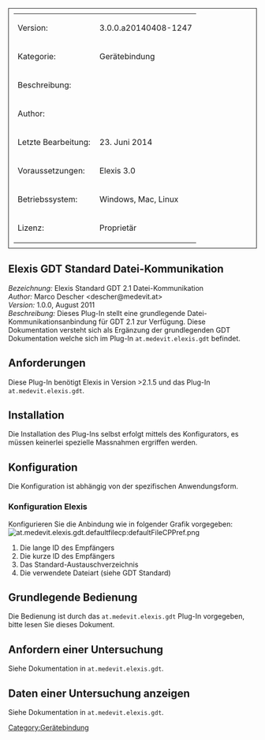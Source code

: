 [[Category:Gerätebindung]]
<table style="width:100%; border: 1px solid; padding: 10px">
	
	<tr>
		<td>Version:</td>
		<td>3.0.0.a20140408-1247</td>
	</tr>
	<tr>
		<td style="width:150px;">Kategorie:</td>
		<td>Gerätebindung</td>
	</tr>
	<tr>
		<td>Beschreibung:</td>
		<td></td>
	</tr>
	<tr>
		<td>Author:</td>
		<td></td>
	</tr>
	<tr>
		<td>Letzte Bearbeitung:</td>
		<td>23. Juni 2014</td>
	</tr>
	<tr>
		<td>Voraussetzungen:</td>
		<td>Elexis 3.0</td>
	</tr>
	<tr>
		<td>Betriebssystem:</td>
		<td>Windows, Mac, Linux</td>
	</tr>
	<tr>
		<td>Lizenz:</td>
		<td>Proprietär</td>
	</tr>
</table>
== Elexis GDT Standard Datei-Kommunikation ==
''Bezeichnung:'' Elexis Standard GDT 2.1 Datei-Kommunikation<br />
 ''Author:'' Marco Descher &lt;descher@medevit.at&gt;<br />
 ''Version:'' 1.0.0, August 2011<br />
 ''Beschreibung:'' Dieses Plug-In stellt eine grundlegende Datei-Kommunikationsanbindung für GDT 2.1 zur Verfügung.
Diese Dokumentation versteht sich als Ergänzung der grundlegenden GDT Dokumentation welche sich im Plug-In <tt>at.medevit.elexis.gdt</tt> befindet.
== Anforderungen ==
Diese Plug-In benötigt Elexis in Version &gt;2.1.5 und das Plug-In <tt>at.medevit.elexis.gdt</tt>.
== Installation ==
Die Installation des Plug-Ins selbst erfolgt mittels des Konfigurators, es müssen keinerlei spezielle Massnahmen ergriffen werden.
== Konfiguration ==
Die Konfiguration ist abhängig von der spezifischen Anwendungsform.
=== Konfiguration Elexis ===
Konfigurieren Sie die Anbindung wie in folgender Grafik vorgegeben:
[[File:at.medevit.elexis.gdt.defaultfilecp:defaultFileCPPref.png|frame|none]]
# Die lange ID des Empfängers
# Die kurze ID des Empfängers
# Das Standard-Austauschverzeichnis
# Die verwendete Dateiart (siehe GDT Standard)
== Grundlegende Bedienung ==
Die Bedienung ist durch das <tt>at.medevit.elexis.gdt</tt> Plug-In vorgegeben, bitte lesen Sie dieses Dokument.
== Anfordern einer Untersuchung ==
Siehe Dokumentation in <tt>at.medevit.elexis.gdt</tt>.
== Daten einer Untersuchung anzeigen ==
Siehe Dokumentation in <tt>at.medevit.elexis.gdt</tt>.